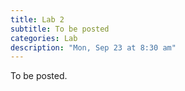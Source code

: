 ```yaml
---
title: Lab 2
subtitle: To be posted
categories: Lab
description: "Mon, Sep 23 at 8:30 am"
---
```


To be posted.
